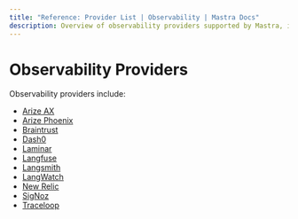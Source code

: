 ```yaml
---
title: "Reference: Provider List | Observability | Mastra Docs"
description: Overview of observability providers supported by Mastra, including Arize AX, Arize Phoenix, Dash0, SigNoz, Braintrust, Langfuse, and more.
---
```


# Observability Providers

Observability providers include:

- [Arize AX](./providers/arize-ax.mdx)
- [Arize Phoenix](./providers/arize-phoenix.mdx)
- [Braintrust](./providers/braintrust.mdx)
- [Dash0](./providers/dash0.mdx)
- [Laminar](./providers/laminar.mdx)
- [Langfuse](./providers/langfuse.mdx)
- [Langsmith](./providers/langsmith.mdx)
- [LangWatch](./providers/langwatch.mdx)
- [New Relic](./providers/new-relic.mdx)
- [SigNoz](./providers/signoz.mdx)
- [Traceloop](./providers/traceloop.mdx)
